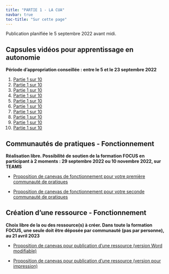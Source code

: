 ```yaml
---
title: "PARTIE 1 - LA CUA"
navbar: true
toc-title: "Sur cette page"
---
```


Publication planifiée le 5 septembre 2022 avant midi.

## Capsules vidéos pour apprentissage en autonomie

**Période d'appropriation conseillée : entre le 5 et le 23 septembre 2022**

1. [Partie 1 sur 10](https://tube.switch.ch/videos/tfxAOO9T03)
1. [Partie 1 sur 10](https://tube.switch.ch/videos/kIqP6BFRSY)
1. [Partie 1 sur 10](https://tube.switch.ch/videos/VyJfZl85kY)
1. [Partie 1 sur 10](https://tube.switch.ch/videos/pVllgzAsms)
1. [Partie 1 sur 10](https://tube.switch.ch/videos/kdIsvXN7Sb)
1. [Partie 1 sur 10](https://tube.switch.ch/videos/gK7tHrnOiU)
1. [Partie 1 sur 10](https://tube.switch.ch/videos/2BVf1Sq7mL)
1. [Partie 1 sur 10](https://tube.switch.ch/videos/CwSrgb46iA)
1. [Partie 1 sur 10](https://tube.switch.ch/videos/JCKhgsYfiG)
1. [Partie 1 sur 10](https://tube.switch.ch/videos/kmKjTAVCHh)

## Communautés de pratiques - Fonctionnement

**Réalisation libre. Possibilité de soutien de la formation FOCUS en participant à 2 moments : 29 septembre 2022 ou 10 novembre 2022, sur TEAMS**

- [Proposition de canevas de fonctionnement pour votre première communauté de pratiques](https://hepvsch-my.sharepoint.com/:b:/g/personal/nicolas_bressoud_hepvs_ch/EftcC1eqw6BNuIAmS8G_NVgBqSyeHRnH_ecrguKng6RIvA?e=LuC4Pm)

- [Proposition de canevas de fonctionnement pour votre seconde communauté de pratiques](https://hepvsch-my.sharepoint.com/:b:/g/personal/nicolas_bressoud_hepvs_ch/ETqmZOBzMcBFtazeVbYISAIBVXMrIJYDGb5bJNzEHeRvew?e=lygD0k)

## Création d'une ressource - Fonctionnement

**Choix libre de la ou des ressource(s) à créer. Dans toute la formation FOCUS, une seule doit être déposée par communauté (pas par personne), au 21 avril 2023**

- [Proposition de canevas pour publication d'une ressource (version Word modifiable)](https://hepvsch-my.sharepoint.com/:w:/g/personal/nicolas_bressoud_hepvs_ch/EWcVTfpkc8ZKt-cmGJ9WgcQBOzHcks_cx1ErWW1pe6DZOg?e=qFeMzl)

- [Proposition de canevas pour publication d'une ressource (version pour impression)](https://hepvsch-my.sharepoint.com/:b:/g/personal/nicolas_bressoud_hepvs_ch/ETqg_-PF3j5PmM6jpslSrdUBZoi1-6A1gMESxUkPCMUyCA?e=PqfyAW)
